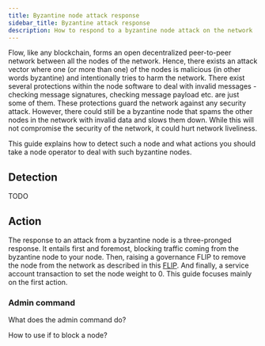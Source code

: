 ```yaml
---
title: Byzantine node attack response
sidebar_title: Byzantine attack response
description: How to respond to a byzantine node attack on the network
---
```


Flow, like any blockchain, forms an open decentralized peer-to-peer network between all the nodes of the network.
Hence, there exists an attack vector where one (or more than one) of the nodes is malicious (in other words byzantine) and intentionally tries to harm the network.
There exist several protections within the node software to deal with invalid messages - checking message signatures, checking message payload etc. are just some of them.
These protections guard the network against any security attack. However, there could still be a byzantine node that spams the other nodes in the network with invalid data and slows them down.
While this will not compromise the security of the network, it could hurt network liveliness.

This guide explains how to detect such a node and what actions you should take a node operator to deal with such byzantine nodes.

## Detection

TODO

## Action

The response to an attack from a byzantine node is a three-pronged response.
It entails first and foremost, blocking traffic coming from the byzantine node to your node.
Then, raising a governance FLIP to remove the node from the network as described in this [FLIP](https://github.com/onflow/flips/blob/main/governance/20230105-identify-errant-node.md).
And finally, a service account transaction to set the node weight to 0.
This guide focuses mainly on the first action.

### Admin command

What does the admin command do?

How to use if to block a node?

